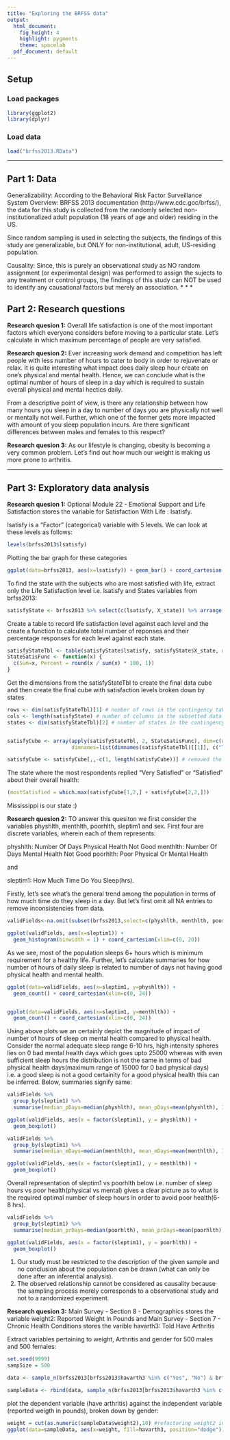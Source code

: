 ```yaml
---
title: "Exploring the BRFSS data"
output:
  html_document:
    fig_height: 4
    highlight: pygments
    theme: spacelab
  pdf_document: default
---
```


## Setup

### Load packages

```r
library(ggplot2)
library(dplyr)
```

### Load data

```r
load("brfss2013.RData")
```



* * *

## Part 1: Data

Generalizability: According to the Behavioral Risk Factor Surveillance System Overview: BRFSS 2013 documentation (http://www.cdc.goc/brfss/), the data for this study is collected from the randomly selected non-institutionalized adult population (18 years of age and older) residing in the US.

Since random sampling is used in selecting the subjects, the findings of this study are generalizable, but ONLY for non-institutional, adult, US-residing population.

Causality: Since, this is purely an observational study as NO random assignment (or experimental design) was performed to assign the sujects to any treatment or control groups, the findings of this study can NOT be used to identify any causational factors but merely an association.
* * *

## Part 2: Research questions

**Research quesion 1:**
Overall life satisfaction is one of the most important factors which everyone considers before moving to a particular state. Let’s calculate in which maximum percentage of people are very satisfied.

**Research quesion 2:**
Ever increasing work demand and competition has left people with less number of hours to cater to body in order to rejuvenate or relax. It is quite interesting what impact does daily sleep hour create on one's physical and mental health. Hence, we can conclude what is the optimal number of hours of sleep in a day which is required to sustain overall physical and mental hectics daily.

From a descriptive point of view, is there any relationship between how many hours you sleep in a day to number of days you are physically not well or mentally not well. Further, which one of the former gets more impacted with amount of you sleep population incurs. Are there significant differences between males and females to this respect?

**Research quesion 3:**
As our lifestyle is changing, obesity is becoming a very common problem. Let’s find out how much our weight is making us more prone to arthritis.


* * *

## Part 3: Exploratory data analysis

**Research quesion 1:**
Optional Module 22 - Emotional Support and Life Satisfaction stores the variable for Satisfaction With Life : lsatisfy.

lsatisfy is a “Factor” (categorical) variable with 5 levels. We can look at these levels as follows:

```r
levels(brfss2013$lsatisfy)
```
Plotting the bar graph for these categories


```r
ggplot(data=brfss2013, aes(x=lsatisfy)) + geom_bar() + coord_cartesian(ylim=c(200,10000))
```
To find the state with the subjects who are most satisfied with life, extract only the Life Satisfaction level i.e. lsatisfy and States variables from brfss2013:

```r
satisfyState <- brfss2013 %>% select(c(lsatisfy, X_state)) %>% arrange(X_state)
```

Create a table to record life satisfaction level against each level and the create a function to calculate total number of reponses and their percentage responses for each level against each state.

```r
satisfyStateTbl <- table(satisfyState$lsatisfy, satisfyState$X_state, useNA = "ifany")
StateSatisFunc <- function(x) {
  c(Sum=x, Percent = round(x / sum(x) * 100, 1))
}
```

Get the dimensions from the satisfyStateTbl to create the final data cube and then create the final cube with satisfaction levels broken down by states

```r
rows <- dim(satisfyStateTbl)[1] # number of rows in the contingency table
cols <- length(satisfyState) # number of columns in the subsetted data
states <- dim(satisfyStateTbl)[2] # number of states in the contingency table


satisfyCube <- array(apply(satisfyStateTbl, 2, StateSatisFunc), dim=c(rows, cols, states),  
                     dimnames=list(dimnames(satisfyStateTbl)[[1]], c("Total", "Percent"), dimnames(satisfyStateTbl)[[2]]))

satisfyCube <- satisfyCube[,,-c(1, length(satisfyCube))] # removed the 1st and the last columns (not actual states)
```

The state where the most respondents replied “Very Satisfied” or “Satisfied” about their overall health:

```r
(mostSatisfied = which.max(satisfyCube[1,2,] + satisfyCube[2,2,]))
```

Mississippi is our state :)

**Research quesion 2:**
TO answer this quesiton we first consider the variables physhlth, menthlth, poorhlth, sleptim1 and sex. First four are discrete variables, wherein each of them represents:

physhlth: Number Of Days Physical Health Not Good
menthlth: Number Of Days Mental Health Not Good
poorhlth: Poor Physical Or Mental Health

and 

sleptim1: How Much Time Do You Sleep(hrs).

Firstly, let's see what's the general trend among the population in terms of how much time do they sleep in a day. But let's first omit all NA entries to remove inconsistencies from data.   

```r

validFields<-na.omit(subset(brfss2013,select=c(physhlth, menthlth, poorhlth, sleptim1, sex)))

ggplot(validFields, aes(x=sleptim1)) +
  geom_histogram(binwidth = 1) + coord_cartesian(xlim=c(0, 20))

```

As we see, most of the population sleeps 6+ hours which is minimum requirement for a healthy life. Further, let's calculate summaries for how number of hours of daily sleep is related to number of days not having good physical health and mental health.

```r

ggplot(data=validFields, aes(x=sleptim1, y=physhlth)) +
  geom_count() + coord_cartesian(xlim=c(0, 24))


ggplot(data=validFields, aes(x=sleptim1, y=menthlth)) +
  geom_count() + coord_cartesian(xlim=c(0, 24))
```

Using above plots we an certainly depict the magnitude of impact of number of hours of sleep on mental health compared to physical health. Consider the normal adequate sleep range 6-10 hrs, high intensity spheres lies on 0 bad mental health days which goes upto 25000 whereas with even sufficient sleep hours the distribution is not the same in terms of bad physical health days(maximum range of 15000 for 0 bad physical days) i.e. a good sleep is not a good certainity for a good physical health this can be inferred. Below, summaries signify same:


```r
validFields %>%
  group_by(sleptim1) %>%
  summarise(median_pDays=median(physhlth), mean_pDays=mean(physhlth), IQR_pDays = IQR(physhlth),min_pDays=min(physhlth),max_pDays=max(physhlth))

ggplot(validFields, aes(x = factor(sleptim1), y = physhlth)) +
  geom_boxplot()

validFields %>%
  group_by(sleptim1) %>%
  summarise(median_mDays=median(menthlth), mean_mDays=mean(menthlth), IQR_mDays = IQR(menthlth),min_mDays=min(menthlth),max_mDays=max(menthlth))

ggplot(validFields, aes(x = factor(sleptim1), y = menthlth)) +
  geom_boxplot()

```

Overall representation of sleptim1 vs poorhlth below i.e. number of sleep hours vs poor health(physical vs mental) gives a clear picture as to what is the required optimal number of sleep hours in order to avoid poor health(6-8 hrs).

```r
validFields %>%
  group_by(sleptim1) %>%
  summarise(median_prDays=median(poorhlth), mean_prDays=mean(poorhlth), IQR_prDays = IQR(poorhlth),min_prDays=min(poorhlth),max_prDays=max(poorhlth))

ggplot(validFields, aes(x = factor(sleptim1), y = poorhlth)) +
  geom_boxplot()

```

1. Our study must be restricted to the description of the given sample and no conclusion about the population can be drawn (what can only be done after an inferential analysis).
2. The observed relationship cannot be considered as causality because the sampling process merely corresponds to a observational study and not to a randomized experiment.

**Research quesion 3:**
Main Survey - Section 8 - Demographics stores the variable weight2: Reported Weight In Pounds and Main Survey - Section 7 - Chronic Health Conditions stores the varible havarth3: Told Have Arthritis

Extract variables pertaining to weight, Arthritis and gender for 500 males and 500 females:
```r
set.seed(9999)
sampSize = 500

data <- sample_n(brfss2013[brfss2013$havarth3 %in% c("Yes", "No") & brfss2013$sex == "Female", c("weight2", "havarth3", "sex")], sampSize)

sampleData <- rbind(data, sample_n(brfss2013[brfss2013$havarth3 %in% c("Yes", "No") & brfss2013$sex == "Male", c("weight2", "havarth3", "sex")], sampSize))
```

plot the dependent variable (have arthritis) against the independent variable (reported weigth in pounds), broken down by gender:

```r
weight = cut(as.numeric(sampleData$weight2),10) #refactoring weight2 in order to make a clear graph.
ggplot(data=sampleData, aes(x=weight, fill=havarth3, position="dodge")) + geom_bar() + facet_grid(sex ~ havarth3)
```
